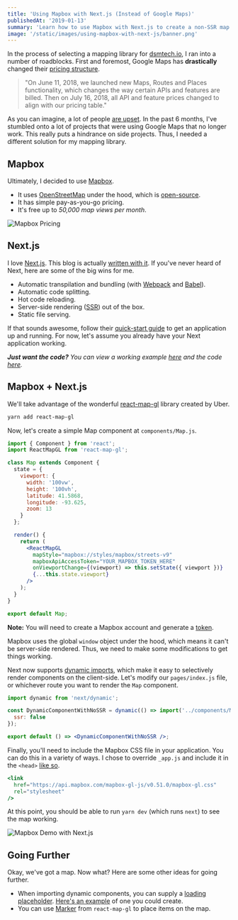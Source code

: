 ```yaml
---
title: 'Using Mapbox with Next.js (Instead of Google Maps)'
publishedAt: '2019-01-13'
summary: 'Learn how to use Mapbox with Next.js to create a non-SSR map component that is free up to 50,000 map views per month.'
image: '/static/images/using-mapbox-with-next-js/banner.png'
---
```


In the process of selecting a mapping library for [dsmtech.io](https://dsmtech.io), I ran into a
number of roadblocks. First and foremost, Google Maps has **drastically** changed their [pricing structure](https://cloud.google.com/maps-platform/user-guide/pricing-changes/).

> "On June 11, 2018, we launched new Maps, Routes and Places functionality, which changes the way certain APIs and features are billed. Then on July 16, 2018, all API and feature prices changed to align with our pricing table."

As you can imagine, a lot of people [are upset](http://geoawesomeness.com/developers-up-in-arms-over-google-maps-api-insane-price-hike/). In the past 6 months, I've stumbled onto a lot of projects that were
using Google Maps that no longer work. This really puts a hindrance on side projects. Thus, I needed a different solution for my mapping library.

## Mapbox

Ultimately, I decided to use [Mapbox](https://www.mapbox.com/).

- It uses [OpenStreetMap](https://www.openstreetmap.org/) under the hood, which is [open-source](/blog/why-i-create-open-source-software).
- It has simple pay-as-you-go pricing.
- It's free up to _50,000 map views per month_.

![Mapbox Pricing](/static/images/using-mapbox-with-next-js/mapbox-pricing.png)

## Next.js

I love [Next.js](https://nextjs.org/). This blog is actually [written with it](https://github.com/leerob/leerob.io). If you've never
heard of Next, here are some of the big wins for me.

- Automatic transpilation and bundling (with [Webpack](https://webpack.js.org/) and [Babel](https://babeljs.io/)).
- Automatic code splitting.
- Hot code reloading.
- Server-side rendering ([SSR](https://medium.com/@benjburkholder/javascript-seo-server-side-rendering-vs-client-side-rendering-bc06b8ca2383)) out of the box.
- Static file serving.

If that sounds awesome, follow their [quick-start guide](https://nextjs.org/docs/) to get an application up and running.
For now, let's assume you already have your Next application working.

_**Just want the code?** You can view a working example [here](https://next-mapbox-demo.now.sh) and the code [here](https://github.com/leerob/next-mapbox-demo)._

## Mapbox + Next.js

We'll take advantage of the wonderful [react-map-gl](https://uber.github.io/react-map-gl/#/) library created by Uber.

```bash
yarn add react-map-gl
```

Now, let's create a simple Map component at `components/Map.js`.

```jsx
import { Component } from 'react';
import ReactMapGL from 'react-map-gl';

class Map extends Component {
  state = {
    viewport: {
      width: '100vw',
      height: '100vh',
      latitude: 41.5868,
      longitude: -93.625,
      zoom: 13
    }
  };

  render() {
    return (
      <ReactMapGL
        mapStyle="mapbox://styles/mapbox/streets-v9"
        mapboxApiAccessToken="YOUR_MAPBOX_TOKEN_HERE"
        onViewportChange={(viewport) => this.setState({ viewport })}
        {...this.state.viewport}
      />
    );
  }
}

export default Map;
```

**Note:** You will need to create a Mapbox account and generate a [token](https://github.com/uber/react-map-gl#about-mapbox-tokens).

Mapbox uses the global `window` object under the hood, which means it can't be server-side rendered. Thus, we need to make some modifications to get things working.

Next now supports [dynamic imports](https://nextjs.org/docs/#dynamic-import), which make it easy to selectively render components
on the client-side. Let's modify our `pages/index.js` file, or whichever route you want to render the `Map` component.

```jsx
import dynamic from 'next/dynamic';

const DynamicComponentWithNoSSR = dynamic(() => import('../components/Map'), {
  ssr: false
});

export default () => <DynamicComponentWithNoSSR />;
```

Finally, you'll need to include the Mapbox CSS file in your application. You can do this in a variety of ways.
I chose to override `_app.js` and include it in the `<head>` [like so](https://github.com/leerob/next-mapbox-demo/blob/master/pages/_app.js#L29).

```jsx
<link
  href="https://api.mapbox.com/mapbox-gl-js/v0.51.0/mapbox-gl.css"
  rel="stylesheet"
/>
```

At this point, you should be able to run `yarn dev` (which runs `next`) to see the map working.

![Mapbox Demo with Next.js](/static/images/using-mapbox-with-next-js/map.png)

## Going Further

Okay, we've got a map. Now what? Here are some other ideas for going further.

- When importing dynamic components, you can supply a [loading placeholder](https://nextjs.org/docs/#2-with-custom-loading-component). [Here's an example](/blog/loading-placeholder-with-sass) of one you could create.
- You can use [Marker](https://uber.github.io/react-map-gl/#/Documentation/api-reference/marker) from `react-map-gl` to place items on the map.
